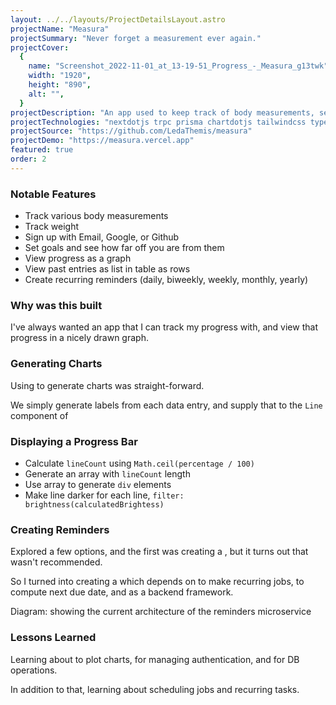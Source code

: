 ```yaml
---
layout: ../../layouts/ProjectDetailsLayout.astro
projectName: "Measura"
projectSummary: "Never forget a measurement ever again."
projectCover:
  {
    name: "Screenshot_2022-11-01_at_13-19-51_Progress_-_Measura_g13twk",
    width: "1920",
    height: "890",
    alt: "",
  }
projectDescription: "An app used to keep track of body measurements, set goals, and see how far off you're from those goals."
projectTechnologies: "nextdotjs trpc prisma chartdotjs tailwindcss typescript"
projectSource: "https://github.com/LedaThemis/measura"
projectDemo: "https://measura.vercel.app"
featured: true
order: 2
---
```



### Notable Features

- Track various body measurements
- Track weight
- Sign up with Email, Google, or Github
- Set goals and see how far off you are from them
- View progress as a graph
- View past entries as list in table as rows
- Create recurring reminders (daily, biweekly, weekly, monthly, yearly)

### Why was this built

I've always wanted an app that I can track my progress with, and view that progress in a nicely drawn graph.

### Generating Charts

Using <ExternalLink name="Chart.js" url="https://www.chartjs.org/" /> to generate charts was straight-forward.

We simply generate labels from each data entry, and supply that to the `Line` component of <ExternalLink name="react-chartjs" url="https://react-chartjs-2.js.org/" />

### Displaying a Progress Bar

- Calculate `lineCount` using `Math.ceil(percentage / 100)`
- Generate an array with `lineCount` length
- Use array to generate `div` elements
- Make line darker for each line, `filter: brightness(calculatedBrightess)`

### Creating Reminders

Explored a few options, and the first was creating a <ExternalLink name="custom Next.js server" url="https://nextjs.org/docs/advanced-features/custom-server" />, but it turns out that wasn't recommended.

So I turned into creating a <ExternalLink name="separate microservice" url="https://github.com/LedaThemis/measura-reminders-webserver" altText="(reminders webserver)" /> which depends on <ExternalLink name="node-cron" url="https://github.com/node-cron/node-cron" /> to make recurring jobs, <ExternalLink name="cron-parser" url="https://github.com/harrisiirak/cron-parser" /> to compute next due date, and <ExternalLink name="hyper-express" url="https://github.com/kartikk221/hyper-express" /> as a backend framework.

<CldImage
  src="measura_reminders_architecture_diagram"
  width="361"
  height="521"
  alt="1. User creates reminder 2. Server stores it in DB 3. Server was started before 4. Server checks for due reminders 5. Server sends reminder email only if due date is today 6. Server updates reminder due date"
  optimize={false}
/>

Diagram: showing the current architecture of the reminders microservice

### Lessons Learned

Learning about <ExternalLink name="Chart.js" url="https://www.chartjs.org/" /> to plot charts, <ExternalLink name="NextAuth" url="https://nextauth.org" /> for managing authentication, and <ExternalLink name="Prisma" url="example.com" /> for DB operations.

In addition to that, learning about scheduling jobs and recurring tasks.
